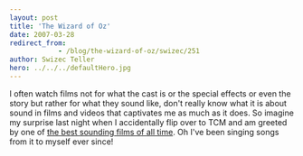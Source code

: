 ```yaml
---
layout: post
title: 'The Wizard of Oz'
date: 2007-03-28
redirect_from: 
            - /blog/the-wizard-of-oz/swizec/251
author: Swizec Teller
hero: ../../../defaultHero.jpg
---
```

I often watch films not for what the cast is or the special effects or even the story but rather for what they sound like, don't really know what it is about sound in films and videos that captivates me as much as it does. So imagine my surprise last night when I accidentally flip over to TCM and am greeted by one of [the best sounding films of all time](http://en.wikipedia.org/wiki/The_Wizard_of_Oz_(1939_film)). Oh I've been singing songs from it to myself ever since!